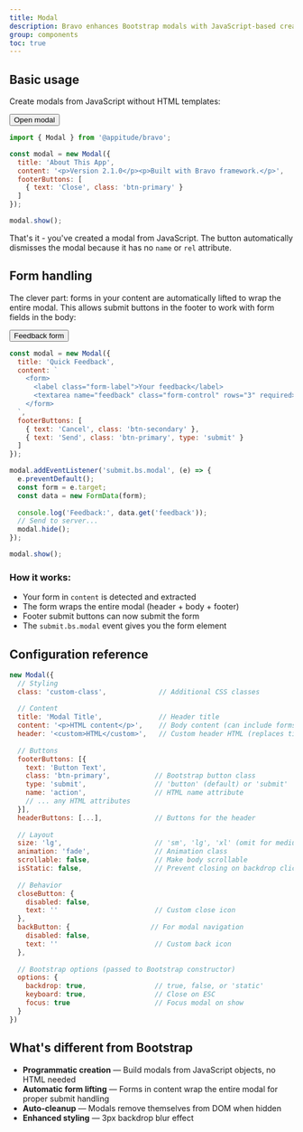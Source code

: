 ```yaml
---
title: Modal
description: Bravo enhances Bootstrap modals with JavaScript-based creation (no HTML templates needed), automatic form lifting for proper submit handling, smooth reveal animations, and auto-cleanup on hide.
group: components
toc: true
---
```


## Basic usage

Create modals from JavaScript without HTML templates:

<div class="bd-example mb-3">
  <button type="button" class="btn btn-primary" onclick="(() => {
    const m = new Bravo.Modal({
      title: 'About This App',
      content: '<p>Version 2.1.0</p><p>A demonstration of Bravo modals.</p>',
      footerButtons: [
        { text: 'Close', class: 'btn-primary' }
      ]
    });
    m.show();
  })()">
    Open modal
  </button>
</div>

```js
import { Modal } from '@appitude/bravo';

const modal = new Modal({
  title: 'About This App',
  content: '<p>Version 2.1.0</p><p>Built with Bravo framework.</p>',
  footerButtons: [
    { text: 'Close', class: 'btn-primary' }
  ]
});

modal.show();
```

That's it - you've created a modal from JavaScript. The button automatically dismisses the modal because it has no `name` or `rel` attribute.

## Form handling

The clever part: forms in your content are automatically lifted to wrap the entire modal. This allows submit buttons in the footer to work with form fields in the body:

<div class="bd-example mb-3">
  <button type="button" class="btn btn-success" onclick="(function() {
    const m = new Bravo.Modal({
      title: 'Quick Feedback',
      content: `<form><label class='form-label'>Your feedback</label><textarea name='feedback' class='form-control' rows='2' required></textarea></form>`,
      footerButtons: [
        { text: 'Cancel', class: 'btn-secondary' },
        { text: 'Send', class: 'btn-success', type: 'submit' }
      ]
    });
    m.addEventListener('submit.bs.modal', (e) => {
      e.preventDefault();
      const form = e.target;
      const feedback = new FormData(form).get('feedback');
      alert('Feedback received: ' + feedback);
      setTimeout(() => m.hide(), 100);
    });
    m.show();
  })()">
    Feedback form
  </button>
</div>

```js
const modal = new Modal({
  title: 'Quick Feedback',
  content: `
    <form>
      <label class="form-label">Your feedback</label>
      <textarea name="feedback" class="form-control" rows="3" required></textarea>
    </form>
  `,
  footerButtons: [
    { text: 'Cancel', class: 'btn-secondary' },
    { text: 'Send', class: 'btn-primary', type: 'submit' }
  ]
});

modal.addEventListener('submit.bs.modal', (e) => {
  e.preventDefault();
  const form = e.target;
  const data = new FormData(form);
  
  console.log('Feedback:', data.get('feedback'));
  // Send to server...
  modal.hide();
});

modal.show();
```

### How it works:
- Your form in `content` is detected and extracted
- The form wraps the entire modal (header + body + footer)
- Footer submit buttons can now submit the form
- The `submit.bs.modal` event gives you the form element

## Configuration reference

```js
new Modal({
  // Styling
  class: 'custom-class',             // Additional CSS classes
  
  // Content
  title: 'Modal Title',              // Header title
  content: '<p>HTML content</p>',    // Body content (can include forms)
  header: '<custom>HTML</custom>',   // Custom header HTML (replaces title)
  
  // Buttons
  footerButtons: [{
    text: 'Button Text',
    class: 'btn-primary',           // Bootstrap button class
    type: 'submit',                 // 'button' (default) or 'submit'
    name: 'action',                 // HTML name attribute
    // ... any HTML attributes
  }],
  headerButtons: [...],             // Buttons for the header
  
  // Layout
  size: 'lg',                       // 'sm', 'lg', 'xl' (omit for medium)
  animation: 'fade',                // Animation class
  scrollable: false,                // Make body scrollable
  isStatic: false,                  // Prevent closing on backdrop click
  
  // Behavior
  closeButton: {
    disabled: false,
    text: ''                        // Custom close icon
  },
  backButton: {                    // For modal navigation
    disabled: false,
    text: ''                        // Custom back icon
  },
  
  // Bootstrap options (passed to Bootstrap constructor)
  options: {
    backdrop: true,                 // true, false, or 'static'
    keyboard: true,                 // Close on ESC
    focus: true                     // Focus modal on show
  }
})
```

## What's different from Bootstrap

- **Programmatic creation** — Build modals from JavaScript objects, no HTML needed
- **Automatic form lifting** — Forms in content wrap the entire modal for proper submit handling  
- **Auto-cleanup** — Modals remove themselves from DOM when hidden
- **Enhanced styling** — 3px backdrop blur effect